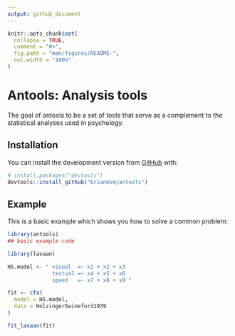 ```yaml
---
output: github_document
---
```


<!-- README.md is generated from README.Rmd. Please edit that file -->

```r
knitr::opts_chunk$set(
  collapse = TRUE,
  comment = "#>",
  fig.path = "man/figures/README-",
  out.width = "100%"
)
```

# Antools: Analysis tools

<!-- badges: start -->
<!-- badges: end -->

The goal of antools to be a set of tools that serve as a complement to the statistical analyses used in psychology.

## Installation

You can install the development version from [GitHub](https://github.com/) with:

``` r
# install.packages("devtools")
devtools::install_github("brianmsm/antools")
```


## Example

This is a basic example which shows you how to solve a common problem:

```r
library(antools)
## basic example code
```

```r
library(lavaan)

HS.model <- " visual  =~ x1 + x2 + x3
              textual =~ x4 + x5 + x6
              speed   =~ x7 + x8 + x9 "

fit <- cfa(
  model = HS.model,
  data = HolzingerSwineford1939
)

fit_lavaan(fit)
```

